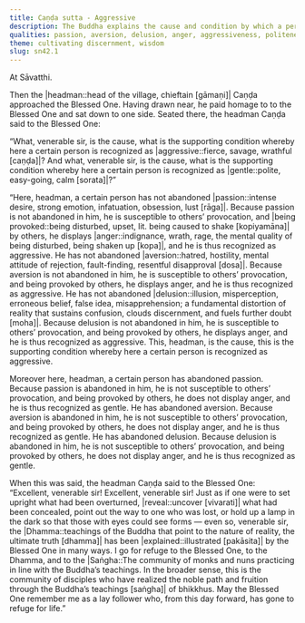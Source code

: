 ```yaml
---
title: Caṇḍa sutta - Aggressive
description: The Buddha explains the cause and condition by which a person comes to be recognized as aggressive or gentle. He illuminates how the presence or absence of passion, aversion, and delusion determines whether one is susceptible to provocation and reacts with anger, or remains unshaken.
qualities: passion, aversion, delusion, anger, aggressiveness, politeness, unassuming
theme: cultivating discernment, wisdom
slug: sn42.1
---
```


At Sāvatthi.

Then the |headman::head of the village, chieftain [gāmaṇi]| Caṇḍa approached the Blessed One. Having drawn near, he paid homage to to the Blessed One and sat down to one side. Seated there, the headman Caṇḍa said to the Blessed One:

“What, venerable sir, is the cause, what is the supporting condition whereby here a certain person is recognized as |aggressive::fierce, savage, wrathful [caṇḍa]|? And what, venerable sir, is the cause, what is the supporting condition whereby here a certain person is recognized as |gentle::polite, easy-going, calm [sorata]|?”

“Here, headman, a certain person has not abandoned |passion::intense desire, strong emotion, infatuation, obsession, lust [rāga]|. Because passion is not abandoned in him, he is susceptible to others’ provocation, and |being provoked::being disturbed, upset, lit. being caused to shake [kopiyamāna]| by others, he displays |anger::indignance, wrath, rage, the mental quality of being disturbed, being shaken up [kopa]|, and he is thus recognized as aggressive. He has not abandoned |aversion::hatred, hostility, mental attitude of rejection, fault-finding, resentful disapproval [dosa]|. Because aversion is not abandoned in him, he is susceptible to others’ provocation, and being provoked by others, he displays anger, and he is thus recognized as aggressive. He has not abandoned |delusion::illusion, misperception, erroneous belief, false idea, misapprehension; a fundamental distortion of reality that sustains confusion, clouds discernment, and fuels further doubt [moha]|. Because delusion is not abandoned in him, he is susceptible to others’ provocation, and being provoked by others, he displays anger, and he is thus recognized as aggressive. This, headman, is the cause, this is the supporting condition whereby here a certain person is recognized as aggressive.

Moreover here, headman, a certain person has abandoned passion. Because passion is abandoned in him, he is not susceptible to others’ provocation, and being provoked by others, he does not display anger, and he is thus recognized as gentle. He has abandoned aversion. Because aversion is abandoned in him, he is not susceptible to others’ provocation, and being provoked by others, he does not display anger, and he is thus recognized as gentle. He has abandoned delusion. Because delusion is abandoned in him, he is not susceptible to others’ provocation, and being provoked by others, he does not display anger, and he is thus recognized as gentle.

When this was said, the headman Caṇḍa said to the Blessed One: “Excellent, venerable sir! Excellent, venerable sir! Just as if one were to set upright what had been overturned, |reveal::uncover [vivarati]| what had been concealed, point out the way to one who was lost, or hold up a lamp in the dark so that those with eyes could see forms — even so, venerable sir, the |Dhamma::teachings of the Buddha that point to the nature of reality, the ultimate truth [dhamma]| has been |explained::illustrated [pakāsita]| by the Blessed One in many ways. I go for refuge to the Blessed One, to the Dhamma, and to the |Saṅgha::The community of monks and nuns practicing in line with the Buddha’s teachings. In the broader sense, this is the community of disciples who have realized the noble path and fruition through the Buddha’s teachings [saṅgha]| of bhikkhus. May the Blessed One remember me as a lay follower who, from this day forward, has gone to refuge for life.”